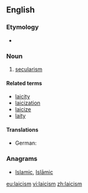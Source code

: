 ==English==

===Etymology===
*{{suffix|laic|ism}}

===Noun===
{{en-noun|-}}

# [[secularism]]

====Related terms====
* [[laicity]]
* [[laicization]]
* [[laicize]]
* [[laity]]

====Translations====
{{trans-top|secularism}}
* German: {{t+|de|Laizismus|m}}
{{trans-mid}}
{{trans-bottom}}

===Anagrams===
* [[Islamic#English|Islamic]], [[Islāmic#English|Islāmic]]

[[eu:laicism]]
[[vi:laicism]]
[[zh:laicism]]